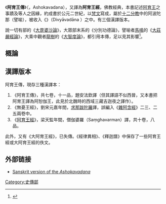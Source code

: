 《'''阿育王傳'''》（{{lang-sa|अशॊकवदन}}，Ashokavadana），又譯為'''阿育王經'''，佛教經典，本書記述[[阿育王|阿育王]]之事蹟及{{tsl|en|Upagupta|優波毱多}}等人之因緣，約成書於公元二世紀，以[[梵文|梵文]]寫成，屬於[[十二分教|十二分教]]中的阿波陀那（譬喻），被收入《{{tsl|en|Divyavadana|天譬喻}}》（Divyāvadāna ）之中。有三個漢譯版本。

說一切有部的《[[大毘婆沙論|大毘婆沙論]]》，大眾部末系的《分別功德論》，譬喻者[[馬鳴|馬鳴]]的《[[大莊嚴經論|大莊嚴經論]]》，大乘中觀者[[龍樹|龍樹]]的《[[大智度論|大智度論]]》，都引用本傳，足以見其影響<ref>{{cite web |author1=印順 |title=佛教史地考論－二 本傳對於後代的影響 |url=https://yinshun-edu.org.tw/en/book/export/html/2398}}</ref>。

==概論==
{{empty section}}

==漢譯版本==
阿育王傳，現存三種漢譯本：

#《阿育王傳》，共七卷，十一品，題安法欽譯（但其譯語不似西晉，又本書把阿育王譯為阿恕伽王，此見於北魏時的西域三藏吉迦夜之譯作）。
#《無憂王經》，劉宋元嘉年間，[[求那跋陀羅|求那跋陀羅]]譯，誤編入《[[雜阿含經|雜阿含經]]》二三、二五兩卷中。 
#《[[阿育王經|阿育王經]]》，梁天監年間，僧伽婆羅（Saṃghavarman）譯，共十卷，八品。

此外，又有《大阿育王經》，已失傳。《經律異相》、《釋迦譜》中保存了一些阿育王經或大阿育王經的佚文。

{{佛教小作品}}
{{China-buddhism-book-shizhuan}}

==外部链接==
* [https://web.archive.org/web/20050225123848/http://sanskrit.gde.to/all_sa/ashoka_sa.html Sanskrit version of the ''Ashokavadana'']

[[Category:史傳部|Category:史傳部]]